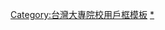 {{Userbox
  |id=北醫
  |id-c=#4169E1
  |id-fc=#FFFFFF
  |info=這個用戶是'''[[臺北醫學大學]]'''的學生、校友或教職人員。
  |info-c=#E0E8FF
  |info-s=10
  |border-c=#6699FF
  |border-s = 1
}}<includeonly>[[Category:臺北醫學大學維基人|{{PAGENAME}}]]</includeonly>
<noinclude>
[[Category:台灣大專院校用戶框模板]]
[[Category:臺北醫學大學維基人|*]]
</noinclude>